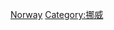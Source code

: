 {{Commonscat|Military of Norway}}

{{catmore|挪威國防軍}}
[[Category:欧洲各国军事|Norway]]
[[Category:挪威|Category:挪威]]